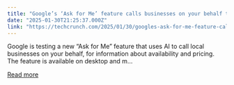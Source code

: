 ```yaml
---
title: "Google’s ‘Ask for Me’ feature calls businesses on your behalf to inquire about services, pricing"
date: "2025-01-30T21:25:37.000Z"
link: "https://techcrunch.com/2025/01/30/googles-ask-for-me-feature-calls-businesses-on-your-behalf-to-inquire-about-services-pricing/"
---
```


Google is testing a new &#8220;Ask for Me&#8221; feature that uses AI to call local businesses on your behalf, for information about availability and pricing. The feature is available on desktop and m...

[Read more](https://techcrunch.com/2025/01/30/googles-ask-for-me-feature-calls-businesses-on-your-behalf-to-inquire-about-services-pricing/)
